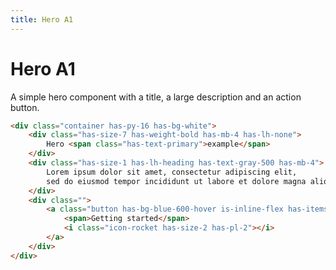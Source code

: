 ```yaml
---
title: Hero A1
---
```


# Hero A1

A simple hero component with a title, a large description and an action button.

```html live=true
<div class="container has-py-16 has-bg-white">
    <div class="has-size-7 has-weight-bold has-mb-4 has-lh-none">
        Hero <span class="has-text-primary">example</span>
    </div>
    <div class="has-size-1 has-lh-heading has-text-gray-500 has-mb-4">
        Lorem ipsum dolor sit amet, consectetur adipiscing elit, 
        sed do eiusmod tempor incididunt ut labore et dolore magna aliqua. 
    </div>
    <div class="">
        <a class="button has-bg-blue-600-hover is-inline-flex has-items-center">
            <span>Getting started</span>
            <i class="icon-rocket has-size-2 has-pl-2"></i>
        </a>
    </div>
</div>
```
